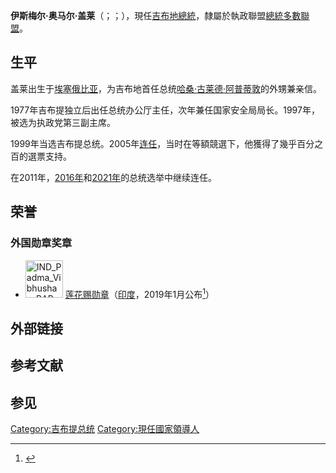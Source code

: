 {{noteTA
|1=zh-hans:盖莱;zh-hant:蓋萊;zh-tw:蓋雷;
}}
{{Infobox Officeholder
|name          = 伊斯梅尔·奥马尔·盖莱<br>{{rtl-lang|ar|إسماعيل عمر جليه}}
|image         = Ismail Omar Guelleh 2018.jpg
|office        = [[吉布提国家元首列表|吉布提总统]]<!-- Please do not add his order, it is against WP:MOS, unused and clutter -->
|primeminister = {{le|巴卡特·古罗德·阿马多|Barkat Gourad Hamadou}}<br>[[迪莱塔·穆罕默德·迪莱塔|迪莱塔·穆罕默德·迪莱塔]]<br>{{le|阿卜杜尔卡德·卡米尔·穆罕默德|Abdoulkader Kamil Mohamed}}
|term_start    = 1999年5月8日
|term_end      = 
|predecessor   = [[哈桑·古莱德·阿普蒂敦|哈桑·古莱德·阿普蒂敦]]
|successor     = 
|birth_date    = {{birth date and age|1947|11|27}}
|birth_place   = {{flag|Ethiopian Empire}}[[德雷达瓦|德雷达瓦]]
|nationality   = {{flag|Djibouti}}
|death_date    = 
|death_place   = 
|party         = {{le|争取进步人民联盟|People's Rally for Progress}}
|spouse        = {{le|卡德拉·马哈茂德·海德|Kadra Mahamoud Haid}}
|religion      = [[伊斯兰教|伊斯兰教]][[逊尼派|逊尼派]]
}}

'''伊斯梅尔·奥马尔·盖莱'''（{{lang-so|Ismaaciil Cumar Geelle}}；{{lang-ar|إسماعيل عمر جيله}}；{{bd|1947年|11月27日|||catIdx=}}），現任[[吉布地總統|吉布地總統]]，隸屬於執政聯盟[[總統多數聯盟|總統多數聯盟]]。

==生平==
盖莱出生于[[埃塞俄比亚|埃塞俄比亚]]，为吉布地首任总统[[哈桑·古莱德·阿普蒂敦|哈桑·古莱德·阿普蒂敦]]的外甥兼亲信。

1977年吉布提独立后出任总统办公厅主任，次年兼任国家安全局局长。1997年，被选为执政党{{le|争取进步人民联盟|People's Rally for Progress}}第三副主席。

1999年当选吉布提总统。2005年[[2005年吉布提总统选举|连任]]，当时在等額競選下，他獲得了幾乎百分之百的選票支持。

在2011年，[[2016年吉布提总统选举|2016年]]和[[2021年吉布提总统选举|2021年]]的总统选举中继续连任。

==荣誉==
===外国勋章奖章===
* [[File:IND_Padma_Vibhushan_BAR.png|60px]] [[莲花赐勋章|莲花赐勋章]]（[[印度|印度]]，2019年1月公布<ref>{{cite web |title=Padma Awards |url=http://www.dashboard-padmaawards.gov.in/?Place=Djibouti&Award=Padma%20Vibhushan |publisher=[[印度内政部|Ministry of Home Affairs]] |date= |accessdate=2021-08-10 |archive-date=2021-08-10 |archive-url=https://web.archive.org/web/20210810083440/http://www.dashboard-padmaawards.gov.in/?Place=Djibouti&Award=Padma%20Vibhushan |dead-url=no }}</ref>）

==外部链接==
{{Commons category|Ismail Omar Guelleh}}

==参考文献==
{{Reflist}}

==参见==
{{s-start}}
{{s-gov}}
{{s-bef|before=[[哈桑·古莱德·阿普蒂敦|哈桑·古莱德·阿普蒂敦]]}}
{{s-ttl|title=[[吉布提国家元首列表|吉布提总统]]|years=1999年－至今}}
{{s-inc}}
{{s-end}}

{{DjiboutiPresidents}}
{{DEFAULTSORT:Guelleh, Ismail Omar}}
[[Category:吉布提总统|Category:吉布提总统]]
[[Category:現任國家領導人|Category:現任國家領導人]]